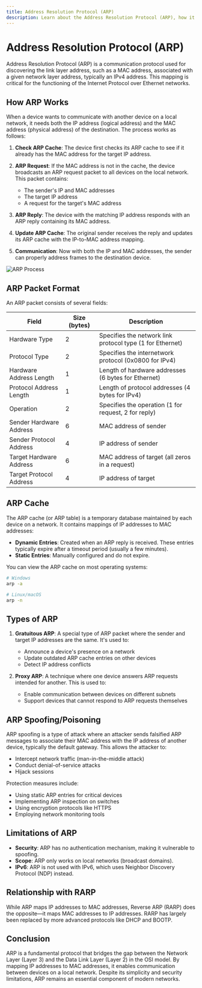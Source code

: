 ```yaml
---
title: Address Resolution Protocol (ARP)
description: Learn about the Address Resolution Protocol (ARP), how it maps IP addresses to MAC addresses, and its role in network communication.
---
```


# Address Resolution Protocol (ARP)

Address Resolution Protocol (ARP) is a communication protocol used for discovering the link layer address, such as a MAC address, associated with a given network layer address, typically an IPv4 address. This mapping is critical for the functioning of the Internet Protocol over Ethernet networks.

## How ARP Works

When a device wants to communicate with another device on a local network, it needs both the IP address (logical address) and the MAC address (physical address) of the destination. The process works as follows:

1. **Check ARP Cache**: The device first checks its ARP cache to see if it already has the MAC address for the target IP address.

2. **ARP Request**: If the MAC address is not in the cache, the device broadcasts an ARP request packet to all devices on the local network. This packet contains:
   - The sender's IP and MAC addresses
   - The target IP address
   - A request for the target's MAC address

3. **ARP Reply**: The device with the matching IP address responds with an ARP reply containing its MAC address.

4. **Update ARP Cache**: The original sender receives the reply and updates its ARP cache with the IP-to-MAC address mapping.

5. **Communication**: Now with both the IP and MAC addresses, the sender can properly address frames to the destination device.

<img className="max-w-xl rounded-xl mx-auto" src="https://imgs.search.brave.com/eGoHe051HkVRcSGa7b6O2pxb0_E9rzNfjNSS-w8re08/rs:fit:860:0:0:0/g:ce/aHR0cHM6Ly9tZWRp/YS5nZWVrc2Zvcmdl/ZWtzLm9yZy93cC1j/b250ZW50L3VwbG9h/ZHMvMjAyMzA5MjAx/NjExMjYvVW50aXRs/ZWQtZHJhd2luZy0o/MSktKDIpLnBuZw" alt="ARP Process" />

## ARP Packet Format

An ARP packet consists of several fields:

| Field | Size (bytes) | Description |
|-------|--------------|-------------|
| Hardware Type | 2 | Specifies the network link protocol type (1 for Ethernet) |
| Protocol Type | 2 | Specifies the internetwork protocol (0x0800 for IPv4) |
| Hardware Address Length | 1 | Length of hardware addresses (6 bytes for Ethernet) |
| Protocol Address Length | 1 | Length of protocol addresses (4 bytes for IPv4) |
| Operation | 2 | Specifies the operation (1 for request, 2 for reply) |
| Sender Hardware Address | 6 | MAC address of sender |
| Sender Protocol Address | 4 | IP address of sender |
| Target Hardware Address | 6 | MAC address of target (all zeros in a request) |
| Target Protocol Address | 4 | IP address of target |

## ARP Cache

The ARP cache (or ARP table) is a temporary database maintained by each device on a network. It contains mappings of IP addresses to MAC addresses:

- **Dynamic Entries**: Created when an ARP reply is received. These entries typically expire after a timeout period (usually a few minutes).
- **Static Entries**: Manually configured and do not expire.

You can view the ARP cache on most operating systems:

```bash
# Windows
arp -a

# Linux/macOS
arp -n
```

## Types of ARP

1. **Gratuitous ARP**: A special type of ARP packet where the sender and target IP addresses are the same. It's used to:
   - Announce a device's presence on a network
   - Update outdated ARP cache entries on other devices
   - Detect IP address conflicts

2. **Proxy ARP**: A technique where one device answers ARP requests intended for another. This is used to:
   - Enable communication between devices on different subnets
   - Support devices that cannot respond to ARP requests themselves

## ARP Spoofing/Poisoning

ARP spoofing is a type of attack where an attacker sends falsified ARP messages to associate their MAC address with the IP address of another device, typically the default gateway. This allows the attacker to:

- Intercept network traffic (man-in-the-middle attack)
- Conduct denial-of-service attacks
- Hijack sessions

Protection measures include:

- Using static ARP entries for critical devices
- Implementing ARP inspection on switches
- Using encryption protocols like HTTPS
- Employing network monitoring tools

## Limitations of ARP

- **Security**: ARP has no authentication mechanism, making it vulnerable to spoofing.
- **Scope**: ARP only works on local networks (broadcast domains).
- **IPv6**: ARP is not used with IPv6, which uses Neighbor Discovery Protocol (NDP) instead.

## Relationship with RARP

While ARP maps IP addresses to MAC addresses, Reverse ARP (RARP) does the opposite—it maps MAC addresses to IP addresses. RARP has largely been replaced by more advanced protocols like DHCP and BOOTP.

## Conclusion

ARP is a fundamental protocol that bridges the gap between the Network Layer (Layer 3) and the Data Link Layer (Layer 2) in the OSI model. By mapping IP addresses to MAC addresses, it enables communication between devices on a local network. Despite its simplicity and security limitations, ARP remains an essential component of modern networks.
